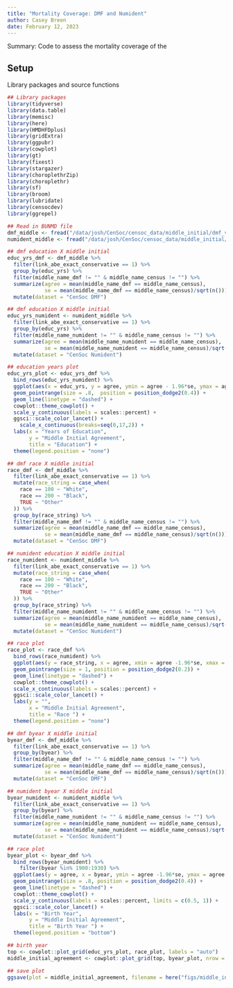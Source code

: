 ```yaml
---
title: "Mortality Coverage: DMF and Numident"
author: Casey Breen
date: February 12, 2023
---
```


Summary: Code to assess the mortality coverage of the  

## Setup 

Library packages and source functions 

```r
## Library packages 
library(tidyverse)
library(data.table)
library(memisc)
library(here)
library(HMDHFDplus)
library(gridExtra)
library(ggpubr)
library(cowplot)
library(gt)
library(fixest)
library(stargazer)
library(choroplethrZip)
library(choroplethr)
library(sf)
library(broom)
library(lubridate)
library(censocdev)
library(ggrepel)

## Read in BUNMD file
dmf_middle <- fread("/data/josh/CenSoc/censoc_data/middle_initial/dmf_v2.1_middle_initials.csv")
numident_middle <- fread("/data/josh/CenSoc/censoc_data/middle_initial/numident_v2.1_middle_initials.csv")

```


```r
## dmf education X middle initial 
educ_yrs_dmf <- dmf_middle %>% 
  filter(link_abe_exact_conservative == 1) %>% 
  group_by(educ_yrs) %>% 
  filter(middle_name_dmf != "" & middle_name_census != "") %>% 
  summarize(agree = mean(middle_name_dmf == middle_name_census),
            se = mean(middle_name_dmf == middle_name_census)/sqrt(n())) %>% 
  mutate(dataset = "CenSoc DMF")

## dmf education X middle initial 
educ_yrs_numident <- numident_middle %>% 
  filter(link_abe_exact_conservative == 1) %>% 
  group_by(educ_yrs) %>% 
  filter(middle_name_numident != "" & middle_name_census != "") %>% 
  summarize(agree = mean(middle_name_numident == middle_name_census),
            se = mean(middle_name_numident == middle_name_census)/sqrt(n())) %>% 
  mutate(dataset = "CenSoc Numident")

## education years plot 
educ_yrs_plot <- educ_yrs_dmf %>% 
  bind_rows(educ_yrs_numident) %>% 
  ggplot(aes(x = educ_yrs, y = agree, ymin = agree - 1.96*se, ymax = agree + 1.96*se, color = dataset, shape = dataset)) + 
  geom_pointrange(size = .8,  position = position_dodge2(0.4)) + 
  geom_line(linetype = "dashed") + 
  cowplot::theme_cowplot() + 
  scale_y_continuous(labels = scales::percent) + 
  ggsci::scale_color_lancet() + 
    scale_x_continuous(breaks=seq(0,17,2)) +
  labs(x = "Years of Education",
       y = "Middle Initial Agreement",
       title = "Education") + 
  theme(legend.position = "none")
```



```r
## dmf race X middle initial 
race_dmf <- dmf_middle %>% 
  filter(link_abe_exact_conservative == 1) %>% 
  mutate(race_string = case_when(
    race == 100 ~ "White",
    race == 200 ~ "Black",
    TRUE ~ "Other"
  )) %>% 
  group_by(race_string) %>% 
  filter(middle_name_dmf != "" & middle_name_census != "") %>% 
  summarize(agree = mean(middle_name_dmf == middle_name_census),
            se = mean(middle_name_dmf == middle_name_census)/sqrt(n())) %>% 
  mutate(dataset = "CenSoc DMF")

## numident education X middle initial 
race_numident <- numident_middle %>% 
  filter(link_abe_exact_conservative == 1) %>% 
  mutate(race_string = case_when(
    race == 100 ~ "White",
    race == 200 ~ "Black",
    TRUE ~ "Other"
  )) %>% 
  group_by(race_string) %>% 
  filter(middle_name_numident != "" & middle_name_census != "") %>% 
  summarize(agree = mean(middle_name_numident == middle_name_census),
            se = mean(middle_name_numident == middle_name_census)/sqrt(n())) %>% 
  mutate(dataset = "CenSoc Numident")

## race plot 
race_plot <- race_dmf %>% 
  bind_rows(race_numident) %>% 
  ggplot(aes(y = race_string, x = agree, xmin = agree -1.96*se, xmax = agree + 1.96*se, color = dataset, shape = dataset)) + 
  geom_pointrange(size = 1, position = position_dodge2(0.2)) + 
  geom_line(linetype = "dashed") + 
  cowplot::theme_cowplot() + 
  scale_x_continuous(labels = scales::percent) + 
  ggsci::scale_color_lancet() + 
  labs(y = "",
       x = "Middle Initial Agreement",
       title = "Race ") + 
  theme(legend.position = "none")
```


```r
## dmf byear X middle initial 
byear_dmf <- dmf_middle %>% 
  filter(link_abe_exact_conservative == 1) %>% 
  group_by(byear) %>% 
  filter(middle_name_dmf != "" & middle_name_census != "") %>% 
  summarize(agree = mean(middle_name_dmf == middle_name_census),
            se = mean(middle_name_dmf == middle_name_census)/sqrt(n())) %>% 
  mutate(dataset = "CenSoc DMF")

## numident byear X middle initial 
byear_numident <- numident_middle %>% 
  filter(link_abe_exact_conservative == 1) %>% 
  group_by(byear) %>% 
  filter(middle_name_numident != "" & middle_name_census != "") %>% 
  summarize(agree = mean(middle_name_numident == middle_name_census),
            se = mean(middle_name_numident == middle_name_census)/sqrt(n())) %>% 
  mutate(dataset = "CenSoc Numident")

## race plot 
byear_plot <- byear_dmf %>% 
  bind_rows(byear_numident) %>% 
    filter(byear %in% 1900:1930) %>% 
  ggplot(aes(y = agree, x = byear, ymin = agree -1.96*se, ymax = agree + 1.96*se, color = dataset, shape = dataset)) + 
  geom_pointrange(size = .8, position = position_dodge2(0.4)) + 
  geom_line(linetype = "dashed") + 
  cowplot::theme_cowplot() + 
  scale_y_continuous(labels = scales::percent, limits = c(0.5, 1)) + 
  ggsci::scale_color_lancet() + 
  labs(x = "Birth Year",
       y = "Middle Initial Agreement",
       title = "Birth Year ") + 
  theme(legend.position = "bottom") 

```


```r
## birth year 
top <- cowplot::plot_grid(educ_yrs_plot, race_plot, labels = "auto")
middle_initial_agreement <- cowplot::plot_grid(top, byear_plot, nrow = 2, labels = c("", "c"))

## save plot 
ggsave(plot = middle_initial_agreement, filename = here("figs/middle_initial_plot.png"), height = 8, width = 8)
```


























